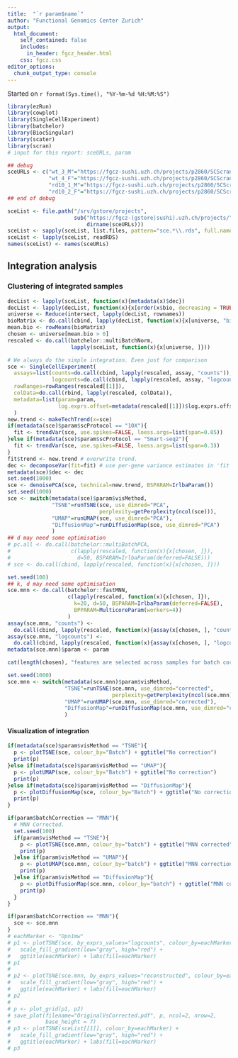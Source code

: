 ```yaml
---
title:  "`r param$name`"
author: "Functional Genomics Center Zurich"
output: 
  html_document:
    self_contained: false
    includes:
      in_header: fgcz_header.html
    css: fgcz.css
editor_options: 
  chunk_output_type: console
---
```


Started on `r format(Sys.time(), "%Y-%m-%d %H:%M:%S")`

```r
library(ezRun)
library(cowplot)
library(SingleCellExperiment)
library(batchelor)
library(BiocSingular)
library(scater)
library(scran)
# input for this report: sceURLs, param

## debug
sceURLs <- c("wt_3_M"="https://fgcz-sushi.uzh.ch/projects/p2860/SCScran_37216_2019-06-13--13-43-26/wt_3_M_SCScran/00index.html",
             "wt_4_F"="https://fgcz-sushi.uzh.ch/projects/p2860/SCScran_37216_2019-06-13--13-43-26/wt_4_F_SCScran/00index.html",
             "rd10_1_M"="https://fgcz-sushi.uzh.ch/projects/p2860/SCScran_37216_2019-06-13--13-43-26/rd10_1_M_SCScran/00index.html",
             "rd10_2_F"="https://fgcz-sushi.uzh.ch/projects/p2860/SCScran_37216_2019-06-13--13-43-26/rd10_2_F_SCScran/00index.html")
## end of debug

sceList <- file.path("/srv/gstore/projects",
                     sub("https://fgcz-(gstore|sushi).uzh.ch/projects/", "",
                         dirname(sceURLs)))
sceList <- sapply(sceList, list.files, pattern="sce.*\\.rds", full.names=TRUE)
sceList <- lapply(sceList, readRDS)
names(sceList) <- names(sceURLs)
```

## Integration analysis {.tabset}

### Clustering of integrated samples

```r
decList <- lapply(sceList, function(x){metadata(x)$dec})
decList <- lapply(decList, function(x){x[order(x$bio, decreasing = TRUE), ]})
universe <- Reduce(intersect, lapply(decList, rownames))
bioMatrix <- do.call(cbind, lapply(decList, function(x){x[universe, "bio"]}))
mean.bio <- rowMeans(bioMatrix)
chosen <- universe[mean.bio > 0]
rescaled <- do.call(batchelor::multiBatchNorm,
                    lapply(sceList, function(x){x[universe, ]}))
```

```r
# We always do the simple integration. Even just for comparison
sce <- SingleCellExperiment(
  assays=list(counts=do.call(cbind, lapply(rescaled, assay, "counts")),
              logcounts=do.call(cbind, lapply(rescaled, assay, "logcounts"))),
  rowRanges=rowRanges(rescaled[[1]]),
  colData=do.call(rbind, lapply(rescaled, colData)),
  metadata=list(param=param,
                log.exprs.offset=metadata(rescaled[[1]])$log.exprs.offset)
  )
new.trend <- makeTechTrend(x=sce)
if(metadata(sce)$param$scProtocol == "10X"){
  fit <- trendVar(sce, use.spikes=FALSE, loess.args=list(span=0.05))
}else if(metadata(sce)$param$scProtocol == "Smart-seq2"){
  fit <- trendVar(sce, use.spikes=FALSE, loess.args=list(span=0.3))
}
fit$trend <- new.trend # overwrite trend.
dec <- decomposeVar(fit=fit) # use per-gene variance estimates in 'fit'.
metadata(sce)$dec <- dec
set.seed(1000)
sce <- denoisePCA(sce, technical=new.trend, BSPARAM=IrlbaParam())
set.seed(1000)
sce <- switch(metadata(sce)$param$visMethod,
              "TSNE"=runTSNE(sce, use_dimred="PCA",
                             perplexity=getPerplexity(ncol(sce))),
              "UMAP"=runUMAP(sce, use_dimred="PCA"),
              "DiffusionMap"=runDiffusionMap(sce, use_dimred="PCA")
              )
## d may need some optimisation
# pc.all <- do.call(batchelor::multiBatchPCA,
#                   c(lapply(rescaled, function(x){x[chosen, ]}),
#                     d=50, BSPARAM=IrlbaParam(deferred=FALSE)))
# sce <- do.call(cbind, lapply(rescaled, function(x){x[chosen, ]}))
```

```r
set.seed(100)
## k, d may need some optimisation
sce.mnn <- do.call(batchelor::fastMNN,
                   c(lapply(rescaled, function(x){x[chosen, ]}),
                     k=20, d=50, BSPARAM=IrlbaParam(deferred=FALSE),
                     BPPARAM=MulticoreParam(workers=4))
                   )
assay(sce.mnn, "counts") <-
  do.call(cbind, lapply(rescaled, function(x){assay(x[chosen, ], "counts")}))
assay(sce.mnn, "logcounts") <-
  do.call(cbind, lapply(rescaled, function(x){assay(x[chosen, ], "logcounts")}))
metadata(sce.mnn)$param <- param

cat(length(chosen), "features are selected across samples for batch correction.\n")

set.seed(1000)
sce.mnn <- switch(metadata(sce.mnn)$param$visMethod,
                  "TSNE"=runTSNE(sce.mnn, use_dimred="corrected",
                                 perplexity=getPerplexity(ncol(sce.mnn))),
                  "UMAP"=runUMAP(sce.mnn, use_dimred="corrected"),
                  "DiffusionMap"=runDiffusionMap(sce.mnn, use_dimred="corrected")
                  )
```

#### Visualization of integration

```r
if(metadata(sce)$param$visMethod == "TSNE"){
  p <- plotTSNE(sce, colour_by="Batch") + ggtitle("No correction")
  print(p)
}else if(metadata(sce)$param$visMethod == "UMAP"){
  p <- plotUMAP(sce, colour_by="Batch") + ggtitle("No correction")
  print(p)
}else if(metadata(sce)$param$visMethod == "DiffusionMap"){
  p <- plotDiffusionMap(sce, colour_by="Batch") + ggtitle("No correction")
  print(p)
}

if(param$batchCorrection == "MNN"){
  # MNN Corrected.
  set.seed(100)
  if(param$visMethod == "TSNE"){
    p <- plotTSNE(sce.mnn, colour_by="batch") + ggtitle("MNN corrected")
    print(p)
  }else if(param$visMethod == "UMAP"){
    p <- plotUMAP(sce.mnn, colour_by="batch") + ggtitle("MNN correction")
    print(p)
  }else if(param$visMethod == "DiffusionMap"){
    p <- plotDiffusionMap(sce.mnn, colour_by="batch") + ggtitle("MNN correction")
    print(p)
  }
}

if(param$batchCorrection == "MNN"){
  sce <- sce.mnn
}
# eachMarker <- "Opn1mw"
# p1 <- plotTSNE(sce, by_exprs_values="logcounts", colour_by=eachMarker) +
#   scale_fill_gradient(low="gray", high="red") +
#   ggtitle(eachMarker) + labs(fill=eachMarker)
# p1
# 
# p2 <- plotTSNE(sce.mnn, by_exprs_values="reconstructed", colour_by=eachMarker) +
#   scale_fill_gradient(low="gray", high="red") +
#   ggtitle(eachMarker) + labs(fill=eachMarker)
# p2
# 
# p <- plot_grid(p1, p2)
# save_plot(filename="OriginalVsCorrected.pdf", p, ncol=2, nrow=2,
#           base_height = 7)
# p3 <- plotTSNE(sceList[[1]], colour_by=eachMarker) +
#   scale_fill_gradient(low="gray", high="red") + 
#   ggtitle(eachMarker) + labs(fill=eachMarker)
# p3
```


